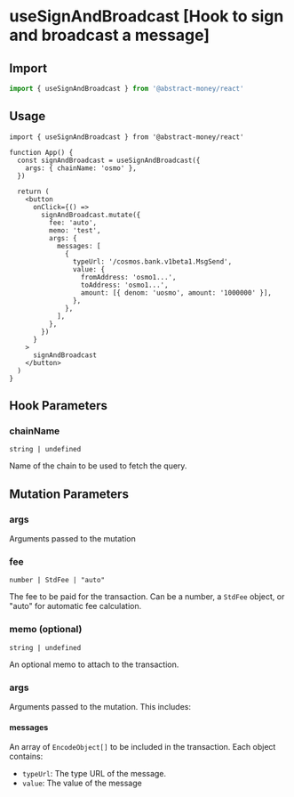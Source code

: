 
# useSignAndBroadcast [Hook to sign and broadcast a message]

## Import

```ts twoslash 
import { useSignAndBroadcast } from '@abstract-money/react'
```

## Usage

```tsx twoslash [index.tsx]
import { useSignAndBroadcast } from '@abstract-money/react'

function App() {
  const signAndBroadcast = useSignAndBroadcast({
    args: { chainName: 'osmo' },
  })

  return (
    <button
      onClick={() =>
        signAndBroadcast.mutate({
          fee: 'auto',
          memo: 'test',
          args: {
            messages: [
              {
                typeUrl: '/cosmos.bank.v1beta1.MsgSend',
                value: {
                  fromAddress: 'osmo1...',
                  toAddress: 'osmo1...',
                  amount: [{ denom: 'uosmo', amount: '1000000' }],
                },
              },
            ],
          },
        })
      }
    >
      signAndBroadcast
    </button>
  )
}
```

## Hook Parameters

### chainName

`string | undefined`

Name of the chain to be used to fetch the query.

<ParameterMutationSnippet />

## Mutation Parameters
### args
Arguments passed to the mutation

### fee

`number | StdFee | "auto"`

The fee to be paid for the transaction. Can be a number, a `StdFee` object, or "auto" for automatic fee calculation.

### memo (optional)

`string | undefined`

An optional memo to attach to the transaction.

### args

Arguments passed to the mutation. This includes:

#### messages

An array of `EncodeObject[]` to be included in the transaction. Each object contains:

- `typeUrl`: The type URL of the message.
- `value`: The value of the message